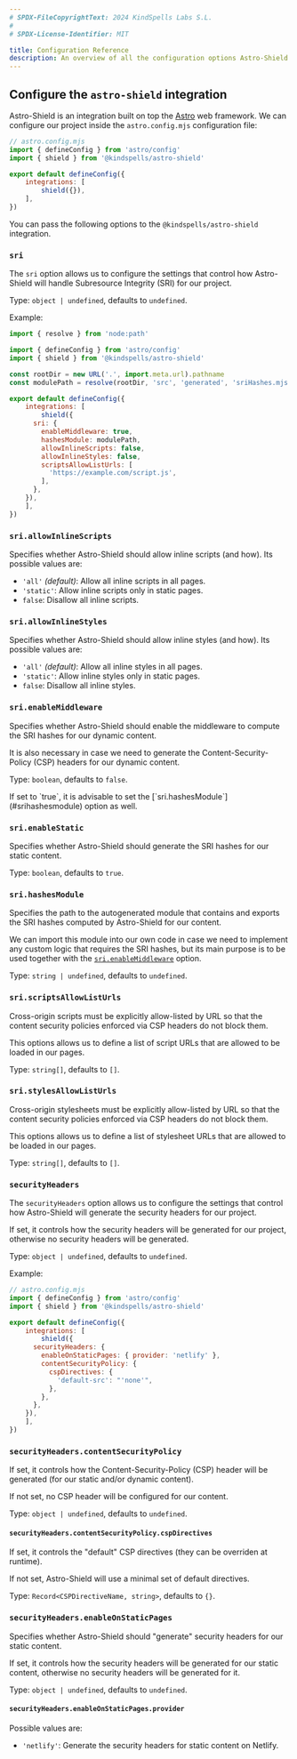 ```yaml
---
# SPDX-FileCopyrightText: 2024 KindSpells Labs S.L.
#
# SPDX-License-Identifier: MIT

title: Configuration Reference
description: An overview of all the configuration options Astro-Shield supports.
---
```



## Configure the `astro-shield` integration

Astro-Shield is an integration built on top the [Astro](https://astro.build) web
framework. We can configure our project inside the `astro.config.mjs`
configuration file:

```js
// astro.config.mjs
import { defineConfig } from 'astro/config'
import { shield } from '@kindspells/astro-shield'

export default defineConfig({
	integrations: [
		shield({}),
	],
})
```

You can pass the following options to the `@kindspells/astro-shield`
integration.

### `sri`

The `sri` option allows us to configure the settings that control how
Astro-Shield will handle Subresource Integrity (SRI) for our project.

Type: `object | undefined`, defaults to `undefined`.

Example:

```js
import { resolve } from 'node:path'

import { defineConfig } from 'astro/config'
import { shield } from '@kindspells/astro-shield'

const rootDir = new URL('.', import.meta.url).pathname
const modulePath = resolve(rootDir, 'src', 'generated', 'sriHashes.mjs')

export default defineConfig({
	integrations: [
		shield({
      sri: {
        enableMiddleware: true,
        hashesModule: modulePath,
        allowInlineScripts: false,
        allowInlineStyles: false,
        scriptsAllowListUrls: [
          'https://example.com/script.js',
        ],
      },
    }),
	],
})
```

### `sri.allowInlineScripts`

Specifies whether Astro-Shield should allow inline scripts (and how). Its
possible values are:
- `'all'` *(default)*: Allow all inline scripts in all pages.
- `'static'`: Allow inline scripts only in static pages.
- `false`: Disallow all inline scripts.

### `sri.allowInlineStyles`

Specifies whether Astro-Shield should allow inline styles (and how). Its
possible values are:
- `'all'` *(default)*: Allow all inline styles in all pages.
- `'static'`: Allow inline styles only in static pages.
- `false`: Disallow all inline styles.

### `sri.enableMiddleware`

Specifies whether Astro-Shield should enable the middleware to compute the SRI
hashes for our dynamic content.

It is also necessary in case we need to generate the Content-Security-Policy
(CSP) headers for our dynamic content.

Type: `boolean`, defaults to `false`.

<Aside type='caution'>
  If set to `true`, it is advisable to set the
  [`sri.hashesModule`](#srihashesmodule) option as well.
</Aside>

### `sri.enableStatic`

Specifies whether Astro-Shield should generate the SRI hashes for our static
content.

Type: `boolean`, defaults to `true`.

### `sri.hashesModule`

Specifies the path to the autogenerated module that contains and exports the SRI
hashes computed by Astro-Shield for our content.

We can import this module into our own code in case we need to implement any
custom logic that requires the SRI hashes, but its main purpose is to be used
together with the [`sri.enableMiddleware`](#srienablemiddleware) option.

Type: `string | undefined`, defaults to `undefined`.

### `sri.scriptsAllowListUrls`

Cross-origin scripts must be explicitly allow-listed by URL so that the content
security policies enforced via CSP headers do not block them.

This options allows us to define a list of script URLs that are allowed to be
loaded in our pages.

Type: `string[]`, defaults to `[]`.

### `sri.stylesAllowListUrls`

Cross-origin stylesheets must be explicitly allow-listed by URL so that the
content security policies enforced via CSP headers do not block them.

This options allows us to define a list of stylesheet URLs that are allowed to
be loaded in our pages.

Type: `string[]`, defaults to `[]`.

### `securityHeaders`

The `securityHeaders` option allows us to configure the settings that control
how Astro-Shield will generate the security headers for our project.

If set, it controls how the security headers will be generated for our project,
otherwise no security headers will be generated.

Type: `object | undefined`, defaults to `undefined`.

Example:

```js
// astro.config.mjs
import { defineConfig } from 'astro/config'
import { shield } from '@kindspells/astro-shield'

export default defineConfig({
	integrations: [
		shield({
      securityHeaders: {
        enableOnStaticPages: { provider: 'netlify' },
        contentSecurityPolicy: {
          cspDirectives: {
            'default-src': "'none'",
          },
        },
      },
    }),
	],
})
```

### `securityHeaders.contentSecurityPolicy`

If set, it controls how the Content-Security-Policy (CSP) header will be
generated (for our static and/or dynamic content).

If not set, no CSP header will be configured for our content.

Type: `object | undefined`, defaults to `undefined`.

#### `securityHeaders.contentSecurityPolicy.cspDirectives`

If set, it controls the "default" CSP directives (they can be overriden at
runtime).

If not set, Astro-Shield will use a minimal set of default directives.

Type: `Record<CSPDirectiveName, string>`, defaults to `{}`.

### `securityHeaders.enableOnStaticPages`

Specifies whether Astro-Shield should "generate" security headers for our static
content.

If set, it controls how the security headers will be generated for our static
content, otherwise no security headers will be generated for it.

Type: `object | undefined`, defaults to `undefined`.

#### `securityHeaders.enableOnStaticPages.provider`

Possible values are:
- `'netlify'`: Generate the security headers for static content on Netlify.

